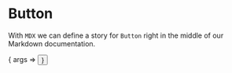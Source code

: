 
<Meta title="Design System/Button" component={Button} />

# Button

With `MDX` we can define a story for `Button` right in the middle of our
Markdown documentation.

<Canvas>
  <Story
    name="Default"
    args={{ children: 'Hello World' }}
    parameters={{ jest: ['button.test.js'] }}>
      { args => <Button { ...args } /> }
  </Story>
</Canvas>